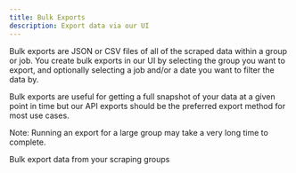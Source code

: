 ```yaml
---
title: Bulk Exports
description: Export data via our UI
---
```


Bulk exports are JSON or CSV files of all of the scraped data within a group or job.
You create bulk exports in our UI by selecting the group you want to export, and optionally selecting a job and/or a date you want to filter the data by.

Bulk exports are useful for getting a full snapshot of your data at a given point in time but our API exports should be the preferred export method for most use cases.

<Warning>Note: Running an export for a large group may take a very long time to complete.</Warning>

<CardGroup cols={1}>
  <Card title="Reworkd Exports Page" icon="files" href="https://app.reworkd.ai/exports">
    Bulk export data from your scraping groups
  </Card>
</CardGroup>
